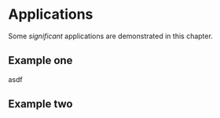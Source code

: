 # Applications

Some _significant_ applications are demonstrated in this chapter.

## Example one
asdf  


## Example two
